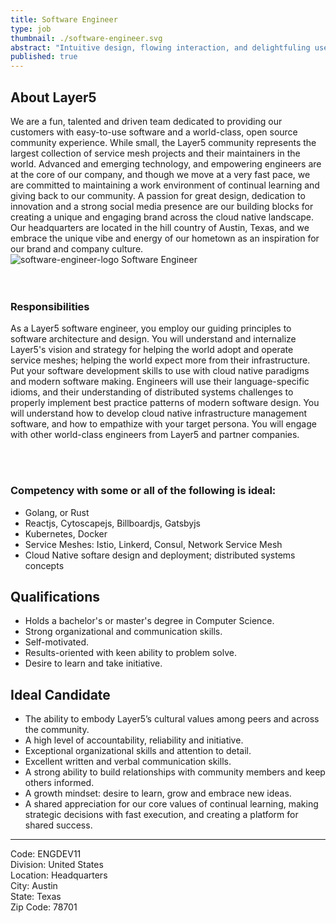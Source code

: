 ---
title: Software Engineer 
type: job 
thumbnail: ./software-engineer.svg
abstract: "Intuitive design, flowing interaction, and delightfuling users are core components of the Layer5 user experience."
published: true
---



<CareerWrapper>

<h2>About Layer5</h2>
We are a fun, talented and driven team dedicated to providing our customers with easy-to-use software and a world-class, open source community experience. While small, the Layer5 community represents the largest collection of service mesh projects and their maintainers in the world. Advanced and emerging technology, and empowering engineers are at the core of our company, and though we move at a very fast pace, we are committed to maintaining a work environment of continual learning and giving back to our community. A passion for great design, dedication to innovation and a strong social media presence are our building blocks for creating a unique and engaging brand across the cloud native landscape. Our headquarters are located in the hill country of Austin, Texas, and we embrace the unique vibe and energy of our hometown as an inspiration for our brand and company culture.

<div className="logo">
    <img src={software_engineer_logo} alt="software-engineer-logo" />
    Software Engineer
</div><br /><br />


<h3>Responsibilities</h3>
As a Layer5 software engineer, you employ our guiding principles to software architecture and design. You will understand and internalize Layer5's vision and strategy for helping the world adopt and operate service meshes; helping the world expect more from their infrastructure. Put your software development skills to use with cloud native paradigms and modern software making. Engineers will use their language-specific idioms, and their understanding of distributed systems challenges to properly implement best practice patterns of modern software design. You will understand how to develop cloud native infrastructure management software, and how to empathize with your target persona. You will engage with other world-class engineers from Layer5 and partner companies.

<br /><br />
<h3>Competency with some or all of the following is ideal:</h3>

<ul>
    <li>Golang, or Rust</li>
    <li>Reactjs, Cytoscapejs, Billboardjs, Gatsbyjs</li>
    <li>Kubernetes, Docker</li>
    <li>Service Meshes: Istio, Linkerd, Consul, Network Service Mesh</li>
    <li>Cloud Native softare design and deployment; distributed systems concepts</li>
</ul>

<h2>Qualifications</h2>
<ul>
    <li>Holds a bachelor's or master's degree in Computer Science.</li>
    <li>Strong organizational and communication skills.</li>
    <li>Self-motivated.</li>
    <li>Results-oriented with keen ability to problem solve.</li>
    <li>Desire to learn and take initiative.</li>
</ul>

<h2>Ideal Candidate</h2>
<ul>
    <li>The ability to embody Layer5’s cultural values among peers and across the community.</li>
    <li>A high level of accountability, reliability and initiative.</li>
    <li>Exceptional organizational skills and attention to detail.</li>
    <li>Excellent written and verbal communication skills.</li>
    <li>A strong ability to build relationships with community members and keep others informed.</li>
    <li>A growth mindset: desire to learn, grow and embrace new ideas.</li>
    <li>A shared appreciation for our core values of continual learning, making strategic decisions with fast execution, and creating a platform for shared success.</li>
</ul>
<PositionApply />

<hr />
<p>
Code: ENGDEV11<br/>
Division: United States<br/>
Location: Headquarters<br/>
City: Austin<br/>
State: Texas<br/>
Zip Code: 78701<br/>
</p>

</CareerWrapper>
